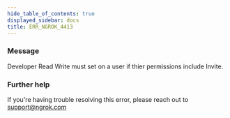 ```yaml
---
hide_table_of_contents: true
displayed_sidebar: docs
title: ERR_NGROK_4413
---
```




### Message

Developer Read Write must set on a user if thier permissions include Invite.

<ErrorDetails error="err_ngrok_4413" />

### Further help

If you're having trouble resolving this error, please reach out to [support@ngrok.com](mailto:support@ngrok.com?subject=Help%20with%20ERR_NGROK_4413)
